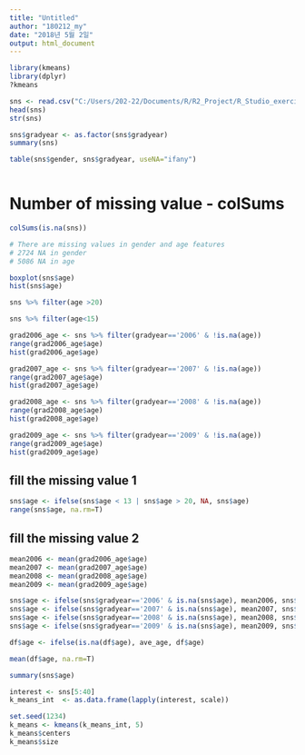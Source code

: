 ```yaml
---
title: "Untitled"
author: "180212_my"
date: "2018년 5월 2일"
output: html_document
---
```


```r
library(kmeans)
library(dplyr)
?kmeans
```

```r
sns <- read.csv("C:/Users/202-22/Documents/R/R2_Project/R_Studio_exercise/20180430-20180504/snsdata.csv")
head(sns)
str(sns)
```

```r
sns$gradyear <- as.factor(sns$gradyear)
summary(sns)
```
```r
table(sns$gender, sns$gradyear, useNA="ifany")
```

```r
```


# Number of missing value - colSums
```r
colSums(is.na(sns))

# There are missing values in gender and age features
# 2724 NA in gender
# 5086 NA in age 
```


```r
boxplot(sns$age)
hist(sns$age)
```

```r
sns %>% filter(age >20)
```
```r
sns %>% filter(age<15)
```

```r
grad2006_age <- sns %>% filter(gradyear=='2006' & !is.na(age))
range(grad2006_age$age)
hist(grad2006_age$age)
```


```r
grad2007_age <- sns %>% filter(gradyear=='2007' & !is.na(age))
range(grad2007_age$age)
hist(grad2007_age$age)
```

```r
grad2008_age <- sns %>% filter(gradyear=='2008' & !is.na(age))
range(grad2008_age$age)
hist(grad2008_age$age)
```

```r
grad2009_age <- sns %>% filter(gradyear=='2009' & !is.na(age))
range(grad2009_age$age)
hist(grad2009_age$age)
```

## fill the missing value 1
```r
sns$age <- ifelse(sns$age < 13 | sns$age > 20, NA, sns$age)
range(sns$age, na.rm=T)
```

## fill the missing value 2
```r
mean2006 <- mean(grad2006_age$age)
mean2007 <- mean(grad2007_age$age)
mean2008 <- mean(grad2008_age$age)
mean2009 <- mean(grad2009_age$age)

sns$age <- ifelse(sns$gradyear=='2006' & is.na(sns$age), mean2006, sns$age)
sns$age <- ifelse(sns$gradyear=='2007' & is.na(sns$age), mean2007, sns$age)
sns$age <- ifelse(sns$gradyear=='2008' & is.na(sns$age), mean2008, sns$age)
sns$age <- ifelse(sns$gradyear=='2009' & is.na(sns$age), mean2009, sns$age)

df$age <- ifelse(is.na(df$age), ave_age, df$age)

mean(df$age, na.rm=T)
```


```r
summary(sns$age)
```

```r
interest <- sns[5:40]
k_means_int  <- as.data.frame(lapply(interest, scale))
```

```r
set.seed(1234)
k_means <- kmeans(k_means_int, 5)
k_means$centers
k_means$size
```

